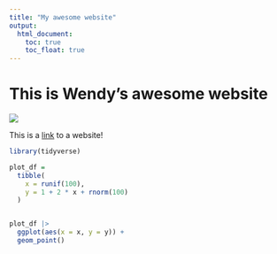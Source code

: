 ```yaml
---
title: "My awesome website"
output: 
  html_document:
    toc: true
    toc_float: true
---
```


# This is Wendy's awesome website

![](https://media.giphy.com/media/drXGoW1iudhKw/giphy.gif)

This is a [link](https://www.google.com/) to a website!

```r
library(tidyverse)
```


```r
plot_df = 
  tibble(
    x = runif(100),
    y = 1 + 2 * x + rnorm(100)
  )


plot_df |> 
  ggplot(aes(x = x, y = y)) + 
  geom_point()
```

